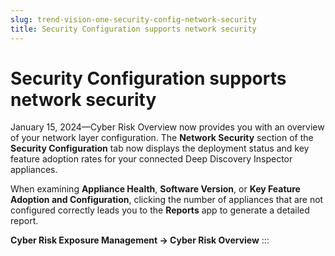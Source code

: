 ```yaml
---
slug: trend-vision-one-security-config-network-security
title: Security Configuration supports network security
---
```

# Security Configuration supports network security

January 15, 2024—Cyber Risk Overview now provides you with an overview of your network layer configuration. The **Network Security** section of the **Security Configuration** tab now displays the deployment status and key feature adoption rates for your connected Deep Discovery Inspector appliances.

When examining **Appliance Health**, **Software Version**, or **Key Feature Adoption and Configuration**, clicking the number of appliances that are not configured correctly leads you to the **Reports** app to generate a detailed report.

**Cyber Risk Exposure Management → Cyber Risk Overview**
:::
